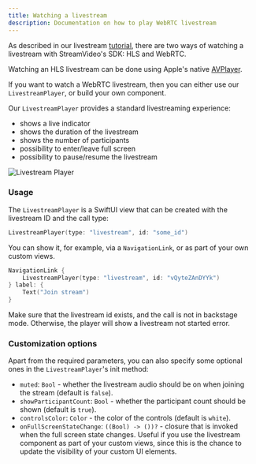 ```yaml
---
title: Watching a livestream
description: Documentation on how to play WebRTC livestream
---
```


As described in our livestream [tutorial](../../tutorials/livestream/), there are two ways of watching a livestream with StreamVideo's SDK: HLS and WebRTC. 

Watching an HLS livestream can be done using Apple's native [AVPlayer](https://developer.apple.com/documentation/avfoundation/avplayer/).

If you want to watch a WebRTC livestream, then you can either use our `LivestreamPlayer`, or build your own component.

Our `LivestreamPlayer` provides a standard livestreaming experience:
- shows a live indicator
- shows the duration of the livestream
- shows the number of participants
- possibility to enter/leave full screen
- possibility to pause/resume the livestream

![Livestream Player](../assets/livestream-player.png)

### Usage

The `LivestreamPlayer` is a SwiftUI view that can be created with the livestream ID and the call type:

```swift
LivestreamPlayer(type: "livestream", id: "some_id")
```

You can show it, for example, via a `NavigationLink`, or as part of your own custom views.

```swift
NavigationLink {
    LivestreamPlayer(type: "livestream", id: "vQyteZAnDYYk")
} label: {
    Text("Join stream")
}
```

Make sure that the livestream id exists, and the call is not in backstage mode. Otherwise, the player will show a livestream not started error.

### Customization options

Apart from the required parameters, you can also specify some optional ones in the `LivestreamPlayer`'s init method:
- `muted`: `Bool` - whether the livestream audio should be on when joining the stream (default is `false`).
- `showParticipantCount`: `Bool` - whether the participant count should be shown (default is `true`).
- `controlsColor`: `Color` - the color of the controls (default is `white`).
- `onFullScreenStateChange`: `((Bool) -> ())?` - closure that is invoked when the full screen state changes. Useful if you use the livestream component as part of your custom views, since this is the chance to update the visibility of your custom UI elements.